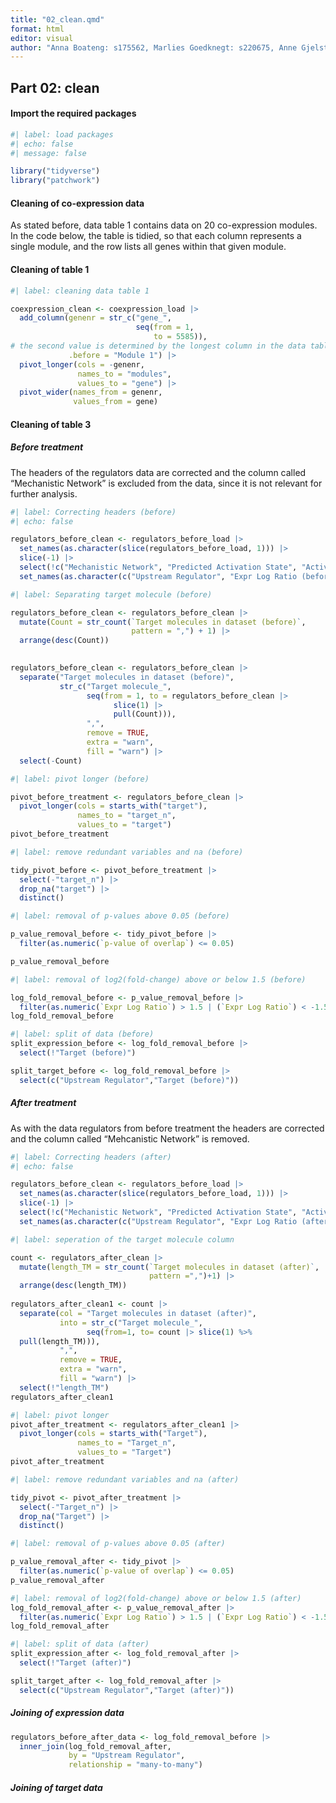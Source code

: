 ```yaml
---
title: "02_clean.qmd"
format: html
editor: visual
author: "Anna Boateng: s175562, Marlies Goedknegt: s220675, Anne Gjelstrup: s194530, Katja Jagd: s185395, Olivia Ronnenberg: s183359"
---
```


## Part 02: clean

#### Import the required packages

```r

#| label: load packages
#| echo: false
#| message: false

library("tidyverse")
library("patchwork")

```

#### Cleaning of co-expression data

As stated before, data table 1 contains data on 20 co-expression modules. In the code below, the table is tidied, so that each column represents a single module, and the row lists all genes within that given module.

#### Cleaning of table 1

```r

#| label: cleaning data table 1

coexpression_clean <- coexpression_load |>
  add_column(genenr = str_c("gene_",
                            seq(from = 1,
                                to = 5585)),
# the second value is determined by the longest column in the data table with nrow(coexpression_load), aka the module with the highest number of genes
             .before = "Module 1") |>
  pivot_longer(cols = -genenr,
               names_to = "modules",
               values_to = "gene") |>
  pivot_wider(names_from = genenr,
              values_from = gene)

```

#### Cleaning of table 3

##### Before treatment

The headers of the regulators data are corrected and the column called "Mechanistic Network" is excluded from the data, since it is not relevant for further analysis.

```r

#| label: Correcting headers (before)
#| echo: false

regulators_before_clean <- regulators_before_load |>
  set_names(as.character(slice(regulators_before_load, 1))) |>
  slice(-1) |>
  select(!c("Mechanistic Network", "Predicted Activation State", "Activation z-score")) |>
  set_names(as.character(c("Upstream Regulator", "Expr Log Ratio (before)", "Molecule Type (before)", "p-value of overlap (before)", "Target molecules in dataset (before)")))

```

```r

#| label: Separating target molecule (before)

regulators_before_clean <- regulators_before_clean |>
  mutate(Count = str_count(`Target molecules in dataset (before)`, 
                           pattern = ",") + 1) |>
  arrange(desc(Count))

 
regulators_before_clean <- regulators_before_clean |>
  separate("Target molecules in dataset (before)",
           str_c("Target molecule_",
                 seq(from = 1, to = regulators_before_clean |>
                       slice(1) |>
                       pull(Count))),
                 ",",
                 remove = TRUE,
                 extra = "warn",
                 fill = "warn") |>
  select(-Count)


```

```r

#| label: pivot longer (before)

pivot_before_treatment <- regulators_before_clean |> 
  pivot_longer(cols = starts_with("target"),
               names_to = "target_n",
               values_to = "target")
pivot_before_treatment

```

```r

#| label: remove redundant variables and na (before)

tidy_pivot_before <- pivot_before_treatment |> 
  select(-"target_n") |> 
  drop_na("target") |> 
  distinct()

```

```r

#| label: removal of p-values above 0.05 (before)

p_value_removal_before <- tidy_pivot_before |> 
  filter(as.numeric(`p-value of overlap`) <= 0.05)

p_value_removal_before

```

```r

#| label: removal of log2(fold-change) above or below 1.5 (before)

log_fold_removal_before <- p_value_removal_before |> 
  filter(as.numeric(`Expr Log Ratio`) > 1.5 | (`Expr Log Ratio`) < -1.5)
log_fold_removal_before

```


```r
#| label: split of data (before)
split_expression_before <- log_fold_removal_before |> 
  select(!"Target (before)")

split_target_before <- log_fold_removal_before |> 
  select(c("Upstream Regulator","Target (before)"))
```

##### After treatment

As with the data regulators from before treatment the headers are corrected and the column called "Mehcanistic Network" is removed.

```r

#| label: Correcting headers (after)
#| echo: false

regulators_before_clean <- regulators_before_load |>
  set_names(as.character(slice(regulators_before_load, 1))) |>
  slice(-1) |>
  select(!c("Mechanistic Network", "Predicted Activation State", "Activation z-score")) |>
  set_names(as.character(c("Upstream Regulator", "Expr Log Ratio (after)", "Molecule Type (after)", "p-value of overlap (after)", "Target molecules in dataset (after)")))

```

```r
#| label: seperation of the target molecule column

count <- regulators_after_clean |> 
  mutate(length_TM = str_count(`Target molecules in dataset (after)`,
                               pattern =",")+1) |> 
  arrange(desc(length_TM))
  
regulators_after_clean1 <- count |> 
  separate(col = "Target molecules in dataset (after)",
           into = str_c("Target molecule_",
                 seq(from=1, to= count |> slice(1) %>%
  pull(length_TM))),
           ",",
           remove = TRUE,
           extra = "warn",
           fill = "warn") |> 
  select(!"length_TM")
regulators_after_clean1
```

```r
#| label: pivot longer 
pivot_after_treatment <- regulators_after_clean1 |> 
  pivot_longer(cols = starts_with("Target"),
               names_to = "Target_n",
               values_to = "Target")
pivot_after_treatment
```

```r
#| label: remove redundant variables and na (after)

tidy_pivot <- pivot_after_treatment |> 
  select(-"Target_n") |> 
  drop_na("Target") |> 
  distinct()
```


```r
#| label: removal of p-values above 0.05 (after)

p_value_removal_after <- tidy_pivot |> 
  filter(as.numeric(`p-value of overlap`) <= 0.05)
p_value_removal_after
```

```r
#| label: removal of log2(fold-change) above or below 1.5 (after)
log_fold_removal_after <- p_value_removal_after |> 
  filter(as.numeric(`Expr Log Ratio`) > 1.5 | (`Expr Log Ratio`) < -1.5)
log_fold_removal_after
```

```r
#| label: split of data (after)
split_expression_after <- log_fold_removal_after |> 
  select(!"Target (after)")

split_target_after <- log_fold_removal_after |> 
  select(c("Upstream Regulator","Target (after)"))
```


##### Joining of expression data 


```r
regulators_before_after_data <- log_fold_removal_before |> 
  inner_join(log_fold_removal_after,
             by = "Upstream Regulator", 
             relationship = "many-to-many") 
```

##### Joining of target data

